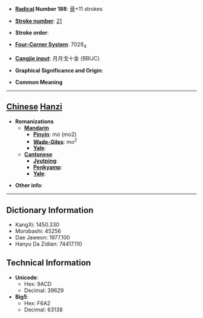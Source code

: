 * '''[[Wiktionary:Chinese radical index| Radical]] Number 188''': [[Wiktionary:Chinese radical index 骨|骨]]+11 strokes

* '''[[Wiktionary:Chinese total strokes index|Stroke number]]''': [[Wiktionary:Chinese total strokes index 21|21]]

* '''Stroke order''': 

* '''[[Wiktionary:Chinese four corner index|Four-Corner System]]''': 7029<sub>4</sub>

* '''[[Wiktionary:Chinese Cangjie index|Cangjie input]]''': 月月戈十金 (BBIJC)

* '''Graphical Significance and Origin''': 

* '''Common Meaning'''

----

== [[Chinese]] [[Hanzi]] ==

* '''Romanizations'''
** '''[[Mandarin]]'''
*** '''[[Pinyin]]''': mó (mo2)
*** '''[[Wade-Giles]]''': mo<sup>2</sup>
*** '''[[Yale]]''': 
** '''[[Cantonese]]'''
*** '''[[Jyutping]]''':
*** '''[[Penkyamp]]''': 
*** '''[[Yale]]''': 

* '''Other info''': 

----

== Dictionary Information ==

* KangXi: 1450.330
* Morobashi: 45256
* Dae Jaweon: 1977.100
* Hanyu Da Zidian: 74417.110

== Technical Information ==

* '''Unicode''':
** Hex: 9ACD
** Decimal: 39629
* '''Big5''':
** Hex: F6A2
** Decimal: 63138